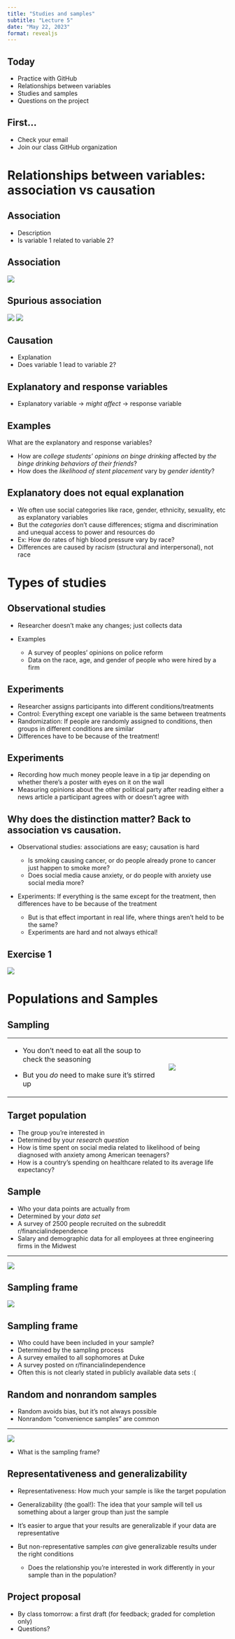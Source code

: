 ```yaml
---
title: "Studies and samples"
subtitle: "Lecture 5"
date: "May 22, 2023"
format: revealjs
---
```


## Today

-   Practice with GitHub
-   Relationships between variables
-   Studies and samples
-   Questions on the project

## First...

-   Check your email
-   Join our class GitHub organization

# Relationships between variables: association vs causation

## Association

-   Description
-   Is variable 1 related to variable 2?

## Association

![](images/05/homeownership.png)

## Spurious association

![](images/05/milk-divorce.png) ![](images/05/air-tiffany.png)

## Causation

-   Explanation
-   Does variable 1 lead to variable 2?

## Explanatory and response variables

-   Explanatory variable -\> *might affect* -\> response variable

## Examples

What are the explanatory and response variables?

::: incremental
-   How are *college students' opinions on binge drinking* affected by *the binge drinking behaviors of their friends*?
-   How does the *likelihood of stent placement* vary by *gender identity*?
:::

## Explanatory does not equal explanation

::: incremental
-   We often use social categories like race, gender, ethnicity, sexuality, etc as explanatory variables
-   But the *categories* don't cause differences; stigma and discrimination and unequal access to power and resources do
-   Ex: How do rates of high blood pressure vary by race?
-   Differences are caused by rac*ism* (structural and interpersonal), not race
:::

# Types of studies

## Observational studies

::: incremental
-   Researcher doesn't make any changes; just collects data

-   Examples

    -   A survey of peoples' opinions on police reform
    -   Data on the race, age, and gender of people who were hired by a firm
:::

## Experiments

::: incremental
-   Researcher assigns participants into different conditions/treatments
-   Control: Everything except one variable is the same between treatments
-   Randomization: If people are randomly assigned to conditions, then groups in different conditions are similar
-   Differences have to be because of the treatment!
:::

## Experiments

::: incremental
-   Recording how much money people leave in a tip jar depending on whether there's a poster with eyes on it on the wall
-   Measuring opinions about the other political party after reading either a news article a participant agrees with or doesn't agree with
:::

## Why does the distinction matter? Back to association vs causation.

::: incremental
-   Observational studies: associations are easy; causation is hard

    -   Is smoking causing cancer, or do people already prone to cancer just happen to smoke more?
    -   Does social media cause anxiety, or do people with anxiety use social media more?

-   Experiments: If everything is the same except for the treatment, then differences have to be because of the treatment

    -   But is that effect important in real life, where things aren't held to be the same?
    -   Experiments are hard and not always ethical!
:::

## Exercise 1

![](images/05/covid_ex.png)

# Populations and Samples

## Sampling

+---------------------------------------------------------------+-------------------------+
| -   You don't need to eat all the soup to check the seasoning | ![](images/05/soup.png) |
|                                                               |                         |
| -   But you *do* need to make sure it's stirred up            |                         |
+---------------------------------------------------------------+-------------------------+

## Target population

::: incremental
-   The group you're interested in
-   Determined by your *research question*
-   How is time spent on social media related to likelihood of being diagnosed with anxiety among American teenagers?
-   How is a country's spending on healthcare related to its average life expectancy?
:::

## Sample

::: incremental
-   Who your data points are actually from
-   Determined by your *data set*
-   A survey of 2500 people recruited on the subreddit r/financialindependence
-   Salary and demographic data for all employees at three engineering firms in the Midwest
:::

------------------------------------------------------------------------

![](images/05/samplepopulation.png)

## Sampling frame

![](images/05/samplingframe.png)

## Sampling frame

::: incremental
-   Who could have been included in your sample?
-   Determined by the sampling process
-   A survey emailed to all sophomores at Duke
-   A survey posted on r/financialindependence
-   Often this is not clearly stated in publicly available data sets :(
:::

## Random and nonrandom samples

-   Random avoids bias, but it's not always possible
-   Nonrandom "convenience samples" are common

------------------------------------------------------------------------

![](images/05/famsize.png)

-   What is the sampling frame?

## Representativeness and generalizability {.smaller}

::: incremental
-   Representativeness: How much your sample is like the target population

-   Generalizability (the goal!): The idea that your sample will tell us something about a larger group than just the sample

-   It's easier to argue that your results are generalizable if your data are representative

-   But non-representative samples *can* give generalizable results under the right conditions

    -   Does the relationship you're interested in work differently in your sample than in the population?
:::

## Project proposal

-   By class tomorrow: a first draft (for feedback; graded for completion only)
-   Questions?
